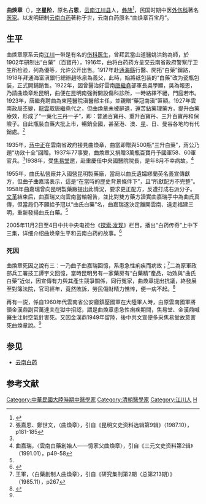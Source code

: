 '''曲焕章'''（{{bd|1880年||1938年||catIdx=Qu,曲}}），[[表字|字]]'''星阶'''，原名'''占恩'''，[[云南|云南]][[江川县|江川县]]人，[[彝族|彝族]]<ref>{{cite book |title=江川县志， 云南人民出版社, 1994，页693-694.}}</ref>，民国时期中医[[中医骨伤科|外伤科]]著名[[医家|医家]]。以发明研制[[云南白药|云南白药]]著称于世，云南白药原名“曲焕章百宝丹”。

== 生平 ==

曲焕章原系云南[[江川|江川]]一带是有名的[[中医骨伤科|伤科]][[医生|医生]]，曾拜武當山道醫姚洪鈞為師，於1902年研制出“白藥”（百寶丹），1916年，曲将白药药方呈交云南省政府警察厅卫生所检验，列為優等，允许公开出售。1917年赴[[通海縣|通海縣]]行醫、開拓“白藥”銷路，1918年拜通海富滇銀行總辦趙咏泉為義父，此時，始將纸包装的“白藥”改为瓷瓶包装，正式開鋪銷售。1922年，因曾醫治好雲南[[唐繼堯|唐繼堯]]部軍長吳學顯，吳為報恩，乃請曲煥章赴昆明，曲便在昆明南强街開設傷科診所，一時絡繹不絕，門庭若市。1923年，唐繼堯聘曲為東陸醫院滇醫部主任，並親贈“藥冠南滇”匾額。1927年雲南政局丕變，[[龍雲|龍雲]]取唐繼堯代之，但曲煥章未被辭退，還苦鉆藥理藥方，提升白藥療效，形成了“一藥化三丹一子”，即：普通百寶丹、重升百寶丹、三升百寶丹和保險子。自此瓶裝白藥大批上市，暢銷全國，甚至港、澳、[[新加坡|星]]、日、曼谷各地均有代銷處。<ref name="生平">張嘉恩、鄭世文，〈曲煥章〉，引自《昆明文史资料选辑第9辑》（1987.10），p181-185</ref>

1935年，[[蔣中正|蔣中正]]在雲南省政府接見曲煥章，曲當即贈與500瓶“三升白藥”，蔣公乃題“功效十全”回贈。1937年77事變，曲煥章又捐贈3萬瓶百寶丹予國軍58、60軍官兵。<ref name="生平"></ref>1938年，受[[焦易堂|焦易堂]]邀，赴重慶任中央國醫院院長，是年8月不幸病故。<ref name="生平2">曲嘉瑞，〈雲南白藥創始人——憶家父曲煥章〉，引自《三元文史资料第2辑》（1991.01），p49-58</ref>

1955年，曲氏私營廠并入國營昆明製藥廠，當局以曲氏遺孀繆蘭英名義宣傳獻方，但曲子曲嘉瑞表示，這是“在當時的歷史背景條件下”，且“所獻配方不完整”。1958年曲嘉瑞曾向昆明製藥厰提出此情況，要求更正配方，反遭打成右派分子。[[文革|文革]]結束后，曲嘉瑞又向雲南當軸報告，並比對雙方藥方證實曲嘉瑞手中為曲氏真傳，但當局仍不願給予冠以“曲氏白藥”名，曲嘉瑞遂決定離開雲南、遠走福建三明，重新發揚曲氏白藥。<ref name="生平2"></ref>

2005年11月2日至4日中共中央电视台《[[探索·发现|探索·发现]]》栏目，播出“白药传奇”上中下三集，详细介绍曲焕章生平和云南白药的故事。<ref>{{Cite web |url=http://jilu.cntv.cn/humhis/baiyaochuanqi/videopage/index.shtml |title=《探索·发现》历史系列:白药传奇 |accessdate=2011-02-19 |archive-date=2010-07-31 |archive-url=https://web.archive.org/web/20100731103502/http://jilu.cntv.cn/humhis/baiyaochuanqi/videopage/index.shtml |dead-url=no }}</ref>

===死因===

曲煥章死因之說有三：一乃曲子曲嘉瑞回憶，系患急性痢疾而病故；<ref name="死因">王軍，〈白藥創制人曲煥章〉，引自《研究集刊第2期（总第213期）》（1985.11），p267</ref>二為原軍政部兵工署技工譚宇文回憶，當時昆明另有一家藥房有“白藥精”產品，功效與“曲氏白藥”近似，因宣傳有力與其產生競爭關係，同行冤家，曲煥章提出抗議，終發展至對簿法院，官司經年，竟然敗訴，勞民傷財精力憔悴，便一病不起。<ref>{{Cite web|url=https://taipei.yunnan.tw/index.php/literature/list-3/yunnanliterature29/1014-article2905.html|title=譚宇文，〈“雲南白藥”之發明及前因後果〉，臺北市雲南省同鄉會|access-date=2021-05-06|archive-date=2021-05-07|archive-url=https://web.archive.org/web/20210507092700/https://taipei.yunnan.tw/index.php/literature/list-3/yunnanliterature29/1014-article2905.html|dead-url=no}}</ref>

再有一説，係自1960年代雲南省公安廳鎮壓國軍在大陸軍人時，由原雲南國軍將領金漢鼎副官萬達夫在獄中招認，謂是曲煥章患急性痢疾期間，焦易堂、金漢鼎喊醫生注射空氣針害死。又因金漢鼎1949年留陸，後中共文宣便多采焦易堂故意害死曲煥章說。<ref name="死因"></ref>

==参见==
*[[云南白药|云南白药]]

==参考文献==
<div class="references-small">
<references />
</div>

{{DEFAULTSORT:Qu曲}}
[[Category:中華民國大陸時期中醫學家|Category:中華民國大陸時期中醫學家]]
[[Category:清朝醫學家|Category:清朝醫學家]]
[[Category:江川人|Category:江川人]]
[[Category:曲姓|H]]
